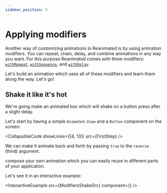 ```yaml
---
sidebar_position: 5
---
```


# Applying modifiers

Another way of customizing animations in Reanimated is by using animation modifiers. You can repeat, chain, delay, and combine animations in any way you want. For this purpose Reanimated comes with three modifiers: [`withRepeat`](/docs/animations/with-repeat), [`withSequence`](/docs/animations/with-sequence), and [`withDelay`](/docs/animations/with-delay).

Let's build an animation which uses all of these modifiers and learn them along the way. Let's go!

## Shake it like it's hot

We're going make an animated box which will shake on a button press after a slight delay.

Let's start by having a simple `Animated.View` and a `Button` component on the screen:


<CollapsibleCode showLines={[4, 13]} src={FirstStep} />

We can make it animate back and forth by passing `true` to the `reverse` (third) argument.

compose your own animation which you can easily reuse in different parts of your application.

Let's see it in an interactive example:


<InteractiveExample src={ModifiersShakeSrc} component={<ModifiersShake />} />

